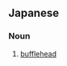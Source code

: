 ==Japanese==
{{ja-kanjitab|姫|羽|白}}

===Noun===
{{ja-noun|ヒメハジロ}}

# [[bufflehead]] {{gloss|a duck in the goldeneye genus, Bucephala albeola}}